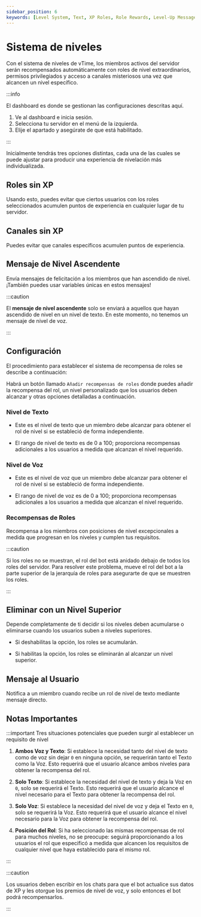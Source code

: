 ```yaml
---
sidebar_position: 6
keywords: [Level System, Text, XP Roles, Role Rewards, Level-Up Message]
---
```


# Sistema de niveles

Con el sistema de niveles de vTime, los miembros activos del servidor serán recompensados automáticamente con roles de nivel extraordinarios, permisos privilegiados y acceso a canales misteriosos una vez que alcancen un nivel específico.

:::info

El dashboard es donde se gestionan las configuraciones descritas aquí.

1. Ve al dashboard e inicia sesión.
2. Selecciona tu servidor en el menú de la izquierda.
3. Elije el apartado y asegúrate de que está habilitado.

:::

Inicialmente tendrás tres opciones distintas, cada una de las cuales se puede ajustar para producir una experiencia de nivelación más individualizada.

## Roles sin XP

Usando esto, puedes evitar que ciertos usuarios con los roles seleccionados acumulen puntos de experiencia en cualquier lugar de tu servidor.

## Canales sin XP

Puedes evitar que canales específicos acumulen puntos de experiencia.

## Mensaje de Nivel Ascendente

Envía mensajes de felicitación a los miembros que han ascendido de nivel. ¡También puedes usar variables únicas en estos mensajes!

:::caution

El **mensaje de nivel ascendente** solo se enviará a aquellos que hayan ascendido de nivel en un nivel de texto. En este momento, no tenemos un mensaje de nivel de voz.

:::

## Configuración

El procedimiento para establecer el sistema de recompensa de roles se describe a continuación:

Habrá un botón llamado `Añadir recompensas de roles` donde puedes añadir la recompensa del rol, un nivel personalizado que los usuarios deben alcanzar y otras opciones detalladas a continuación.

### Nivel de Texto

- Este es el nivel de texto que un miembro debe alcanzar para obtener el rol de nivel si se estableció de forma independiente.

- El rango de nivel de texto es de 0 a 100; proporciona recompensas adicionales a los usuarios a medida que alcanzan el nivel requerido.

### Nivel de Voz

- Este es el nivel de voz que un miembro debe alcanzar para obtener el rol de nivel si se estableció de forma independiente.

- El rango de nivel de voz es de 0 a 100; proporciona recompensas adicionales a los usuarios a medida que alcanzan el nivel requerido.

### Recompensas de Roles

Recompensa a los miembros con posiciones de nivel excepcionales a medida que progresan en los niveles y cumplen tus requisitos.

:::caution

Si los roles no se muestran, el rol del bot está anidado debajo de todos los roles del servidor. Para resolver este problema, mueve el rol del bot a la parte superior de la jerarquía de roles para asegurarte de que se muestren los roles.

:::

## Eliminar con un Nivel Superior

Depende completamente de ti decidir si los niveles deben acumularse o eliminarse cuando los usuarios suben a niveles superiores.

- Si deshabilitas la opción, los roles se acumularán.

- Si habilitas la opción, los roles se eliminarán al alcanzar un nivel superior.

## Mensaje al Usuario

Notifica a un miembro cuando recibe un rol de nivel de texto mediante mensaje directo.

## Notas Importantes

:::important Tres situaciones potenciales que pueden surgir al establecer un requisito de nivel

1. **Ambos Voz y Texto**: Si establece la necesidad tanto del nivel de texto como de voz sin dejar `0` en ninguna opción, se requerirán tanto el Texto como la Voz. Esto requerirá que el usuario alcance ambos niveles para obtener la recompensa del rol.

2. **Solo Texto**: Si establece la necesidad del nivel de texto y deja la Voz en `0`, solo se requerirá el Texto. Esto requerirá que el usuario alcance el nivel necesario para el Texto para obtener la recompensa del rol.

3. **Solo Voz**: Si establece la necesidad del nivel de voz y deja el Texto en `0`, solo se requerirá la Voz. Esto requerirá que el usuario alcance el nivel necesario para la Voz para obtener la recompensa del rol.

4. **Posición del Rol**: Si ha seleccionado las mismas recompensas de rol para muchos niveles, no se preocupe: seguirá proporcionando a los usuarios el rol que especificó a medida que alcancen los requisitos de cualquier nivel que haya establecido para el mismo rol.

:::

:::caution

Los usuarios deben escribir en los chats para que el bot actualice sus datos de XP y les otorgue los premios de nivel de voz, y solo entonces el bot podrá recompensarlos.

:::
